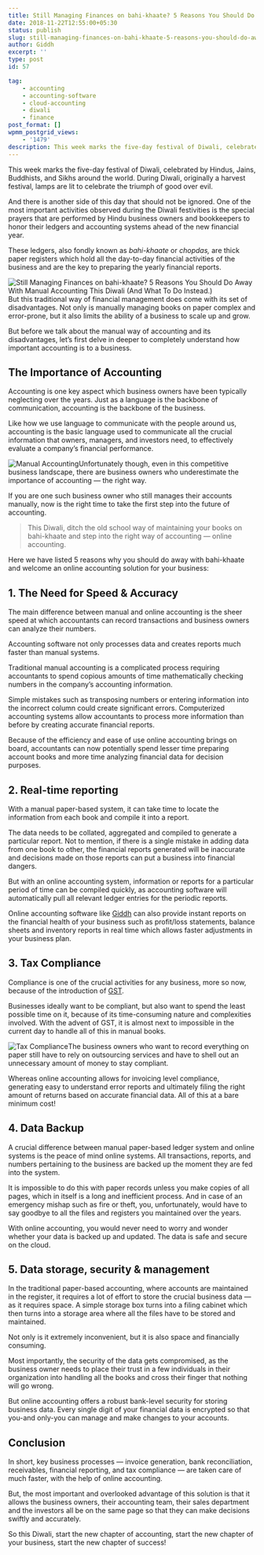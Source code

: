```yaml
---
title: Still Managing Finances on bahi-khaate? 5 Reasons You Should Do Away With Manual Accounting This Diwali (And What To Do Instead.)
date: 2018-11-22T12:55:00+05:30
status: publish
slug: still-managing-finances-on-bahi-khaate-5-reasons-you-should-do-away-with-manual-accounting-this-diwali-and-what-to-do-instead
author: Giddh
excerpt: ''
type: post
id: 57

tag:
    - accounting
    - accounting-software
    - cloud-accounting
    - diwali
    - finance
post_format: []
wpmm_postgrid_views:
    - '1479'
description: This week marks the five-day festival of Diwali, celebrated by Hindus, Jains, Buddhists, and Sikhs around the world. During Diwali, 
---
```

This week marks the five-day festival of Diwali, celebrated by Hindus, Jains, Buddhists, and Sikhs around the world. During Diwali, originally a harvest festival, lamps are lit to celebrate the triumph of good over evil.

And there is another side of this day that should not be ignored. One of the most important activities observed during the Diwali festivities is the special prayers that are performed by Hindu business owners and bookkeepers to honor their ledgers and accounting systems ahead of the new financial year.

These ledgers, also fondly known as *bahi-khaate* or *chopdas,* are thick paper registers which hold all the day-to-day financial activities of the business and are the key to preparing the yearly financial reports.

<img class="wp-block-image size-large is-style-default" src = "../../img/blog/1*9mej6KEXHoZIN8aXMb9HYQ.webp" alt="Still Managing Finances on bahi-khaate? 5 Reasons You Should Do Away With Manual Accounting This Diwali (And What To Do Instead.)" />But this traditional way of financial management does come with its set of disadvantages. Not only is manually managing books on paper complex and error-prone, but it also limits the ability of a business to scale up and grow.

But before we talk about the manual way of accounting and its disadvantages, let’s first delve in deeper to completely understand how important accounting is to a business.

The Importance of Accounting
----------------------------

Accounting is one key aspect which business owners have been typically neglecting over the years. Just as a language is the backbone of communication, accounting is the backbone of the business.

Like how we use language to communicate with the people around us, accounting is the basic language used to communicate all the crucial information that owners, managers, and investors need, to effectively evaluate a company’s financial performance.

<img class="wp-block-image size-large" src = "../../img/blog/1*_CYnhUUfJtQWaf4-4Meofw.webp" alt="Manual Accounting" />Unfortunately though, even in this competitive business landscape, there are business owners who underestimate the importance of accounting — the right way.

If you are one such business owner who still manages their accounts manually, now is the right time to take the first step into the future of accounting.

> This Diwali, ditch the old school way of maintaining your books on bahi-khaate and step into the right way of accounting — online accounting.

Here we have listed 5 reasons why you should do away with bahi-khaate and welcome an online accounting solution for your business:

**1. The Need for Speed &amp; Accuracy**
----------------------------------------

The main difference between manual and online accounting is the sheer speed at which accountants can record transactions and business owners can analyze their numbers.

Accounting software not only processes data and creates reports much faster than manual systems.

Traditional manual accounting is a complicated process requiring accountants to spend copious amounts of time mathematically checking numbers in the company’s accounting information.

Simple mistakes such as transposing numbers or entering information into the incorrect column could create significant errors. Computerized accounting systems allow accountants to process more information than before by creating accurate financial reports.

Because of the efficiency and ease of use online accounting brings on board, accountants can now potentially spend lesser time preparing account books and more time analyzing financial data for decision purposes.

**2. Real-time reporting**
--------------------------

With a manual paper-based system, it can take time to locate the information from each book and compile it into a report.

The data needs to be collated, aggregated and compiled to generate a particular report. Not to mention, if there is a single mistake in adding data from one book to other, the financial reports generated will be inaccurate and decisions made on those reports can put a business into financial dangers.

But with an online accounting system, information or reports for a particular period of time can be compiled quickly, as accounting software will automatically pull all relevant ledger entries for the periodic reports.

Online accounting software like [Giddh](https://giddh.com) can also provide instant reports on the financial health of your business such as profit/loss statements, balance sheets and inventory reports in real time which allows faster adjustments in your business plan.

**3. Tax Compliance**
---------------------

Compliance is one of the crucial activities for any business, more so now, because of the introduction of [GST](https://giddh.com/gst).

Businesses ideally want to be compliant, but also want to spend the least possible time on it, because of its time-consuming nature and complexities involved. With the advent of GST, it is almost next to impossible in the current day to handle all of this in manual books.

<img class="wp-block-image size-large" src = "../../img/blog/1*JKvE-WOsF8y4jiRynoVZVA.webp" alt="Tax Compliance" />The business owners who want to record everything on paper still have to rely on outsourcing services and have to shell out an unnecessary amount of money to stay compliant.

Whereas online accounting allows for invoicing level compliance, generating easy to understand error reports and ultimately filing the right amount of returns based on accurate financial data. All of this at a bare minimum cost!

**4. Data Backup**
------------------

A crucial difference between manual paper-based ledger system and online systems is the peace of mind online systems. All transactions, reports, and numbers pertaining to the business are backed up the moment they are fed into the system.

It is impossible to do this with paper records unless you make copies of all pages, which in itself is a long and inefficient process. And in case of an emergency mishap such as fire or theft, you, unfortunately, would have to say goodbye to all the files and registers you maintained over the years.

With online accounting, you would never need to worry and wonder whether your data is backed up and updated. The data is safe and secure on the cloud.

**5. Data storage, security &amp; management**
----------------------------------------------

In the traditional paper-based accounting, where accounts are maintained in the register, it requires a lot of effort to store the crucial business data — as it requires space. A simple storage box turns into a filing cabinet which then turns into a storage area where all the files have to be stored and maintained.

Not only is it extremely inconvenient, but it is also space and financially consuming.

Most importantly, the security of the data gets compromised, as the business owner needs to place their trust in a few individuals in their organization into handling all the books and cross their finger that nothing will go wrong.

But online accounting offers a robust bank-level security for storing business data. Every single digit of your financial data is encrypted so that you-and only-you can manage and make changes to your accounts.

**Conclusion**
--------------

In short, key business processes — invoice generation, bank reconciliation, receivables, financial reporting, and tax compliance — are taken care of much faster, with the help of online accounting.

But, the most important and overlooked advantage of this solution is that it allows the business owners, their accounting team, their sales department and the investors all be on the same page so that they can make decisions swiftly and accurately.

So this Diwali, start the new chapter of accounting, start the new chapter of your business, start the new chapter of success!